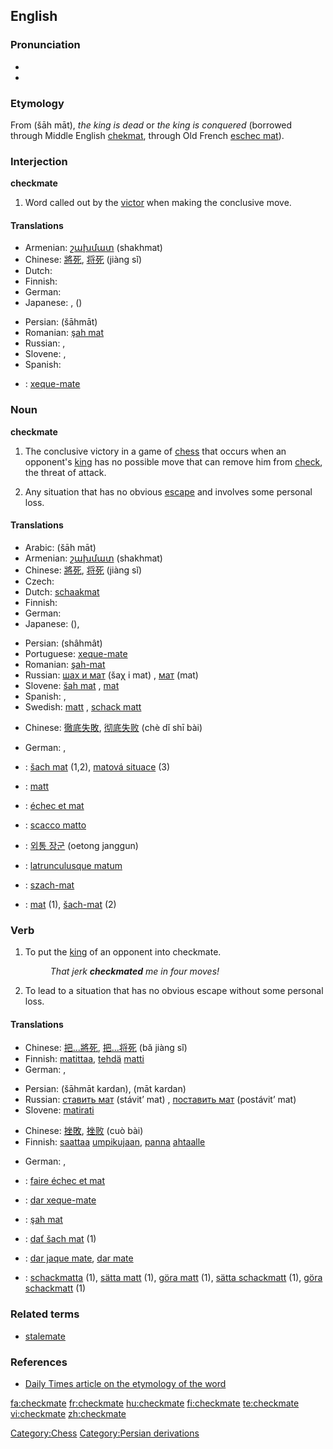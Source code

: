 ==English==

===Pronunciation===
* {{IPA|/ˈʧɛkmeɪt/}}
* {{SAMPA|/"tSEkmeIt/}}

===Etymology===
From {{Pers.}} {{fa-Arab|[[شاه مات]]}} (šāh māt), ''the king is dead'' or ''the king is conquered'' (borrowed through Middle English [[chekmat]], through Old French [[eschec mat]]).

===Interjection===
'''checkmate'''

# {{chess}} Word called out by the [[victor]] when making the conclusive move.

====Translations====
{{trans-top|said when making the conclusive move in chess}}
* Armenian: [[շախմատ]] (shakhmat)
* Chinese: [[將死]], [[将死]] (jiàng sǐ)
* Dutch: {{t+|nl|schaakmat}}
* Finnish: {{t+|fi|shakki ja matti}}
* German: {{t+|de|Schachmatt|n}}
* Japanese: {{t+|ja|チェックメイト|tr=chekkumeito|sc=Jpan}}, {{t-|ja|詰み|tr=tsumi|sc=Jpan}}({{Jpan|[[つみ]]}})
{{trans-mid}}
* Persian: {{fa-Arab|[[شهمات]]}} (šāhmāt)
* Romanian: [[şah mat]]
* Russian: {{t-|ru|шах и мат|šaχ i mat|sc=Cyrl}}, {{t+|ru|мат|tr=mat|sc=Cyrl}}
* Slovene: {{t+|sl|šah mat}}, {{t-|sl|mat}}
* Spanish: {{t-|es|jaque mate}}
{{trans-bottom}}

{{checktrans-top}}
* {{ttbc|Portuguese}}: [[xeque-mate]] {{m}}
{{trans-bottom}}

===Noun===
'''checkmate'''

# The conclusive victory in a game of [[chess]] that occurs when an opponent's [[king]] has no possible move that can remove him from [[check]], the threat of attack.
# {{figuratively|by extension}} Any situation that has no obvious [[escape]] and involves some personal loss.

====Translations====
{{trans-top|conclusive victory in a game of chess}}
* Arabic: {{Arab|[[شاه مات]]}} (šāh māt)
* Armenian: [[շախմատ]] (shakhmat)
* Chinese: [[將死]], [[将死]] (jiàng sǐ)
* Czech: {{t-|cs|mat|m}}
* Dutch: [[schaakmat]]
* Finnish: {{t+|fi|matti}}
* German: {{t+|de|Schachmatt|n}}
* Japanese: {{t-|ja|詰み|tr=tsumi|sc=Jpan}}({{Jpan|[[つみ]]}}), {{t+|ja|チェックメイト|tr=chekkumeito|sc=Jpan}}
{{trans-mid}}
* Persian: {{fa-Arab|[[شهمات]]}} (shâhmât)
* Portuguese: [[xeque-mate]] {{m}}
* Romanian: [[şah-mat]] {{n}}
* Russian: [[шах и мат]] (šaχ i mat) {{m}}, [[мат]] (mat) {{m}}
* Slovene: [[šah mat]] {{m}}, [[mat]] {{m}}
* Spanish: {{t-|es|jaque mate|m}}, {{t+|es|mate|m}}
* Swedish: [[matt]] {{c}}, [[schack matt]] {{c}}
{{trans-bottom}}

{{trans-top|situation with no obvious escape that involves personal loss}}
* Chinese: [[徹底失敗]], [[彻底失败]] (chè dǐ shī bài)
{{trans-mid}}
* German: {{t+|de|Schachmatt|n}}, {{t+|de|Niederlage|f}}
{{trans-bottom}}

{{checktrans-top}}
* {{ttbc|Czech}}: [[šach mat]] (1,2), [[matová situace]] (3)
* {{ttbc|Estonian}}: [[matt]]
* {{ttbc|French}}: [[échec et mat]]
* {{ttbc|Italian}}: [[scacco matto]]
* {{ttbc|Korean}}: [[외통 장군]] (oetong janggun)
{{checktrans-mid}}
* {{ttbc|Latin}}: [[latrunculusque matum]]
* {{ttbc|Polish}}: [[szach-mat]] {{m}}
* {{ttbc|Slovak}}: [[mat#Slovak|mat]] {{m}} (1), [[šach-mat]] (2)
{{checktrans-bottom}}

===Verb===
{{en-verb|checkmat|ing}}

# {{transitive|chess}} To put the [[king]] of an opponent into checkmate.
#: ''That jerk '''checkmated''' me in four moves!''
# {{transitive|by extension}} To lead to a situation that has no obvious escape without some personal loss.

====Translations====
{{trans-top|to put an opponent into chessmate}}
* Chinese: [[把...將死]], [[把...将死]] (bǎ jiàng sǐ)
* Finnish: [[matittaa]], [[tehdä]] [[matti]]
* German: {{t+|de|matt}} {{t+|de|setzen}}, {{t+|de|schachmatt}}
{{trans-mid}}
* Persian: {{fa-Arab|[[شهمات کردن]]}} (šāhmāt kardan), {{fa-Arab|[[مات کردن]]}} (māt kardan)
* Russian: [[ставить мат]] (stávit’ mat) {{impf}}, [[поставить мат]] (postávit’ mat) {{pf}}
* Slovene: [[matirati]]
{{trans-bottom}}

{{trans-top|to lead to a situation of no escape}}
* Chinese: [[挫敗]], [[挫败]] (cuò bài)
* Finnish: [[saattaa]] [[umpikuja|umpikujaan]], [[panna]] [[ahdas|ahtaalle]]
{{trans-mid}}
* German: {{t+|de|matt}} {{t+|de|setzen}}, {{t+|de|schachmatt}}
{{trans-bottom}}

{{checktrans-top}}
* {{ttbc|French}}: [[faire échec et mat]]
* {{ttbc|Portuguese}}: [[dar xeque-mate]]
* {{ttbc|Romanian}}: [[şah mat]]
{{checktrans-mid}}
* {{ttbc|Slovak}}: [[dať šach mat]] (1)
* {{ttbc|Spanish}}: [[dar jaque mate]], [[dar mate]]
* {{ttbc|Swedish}}: [[schackmatta]] (1), [[sätta matt]] (1), [[göra matt]] (1), [[sätta schackmatt]] (1), [[göra schackmatt]] (1)
{{checktrans-bottom}}

===Related terms===
* [[stalemate]]

===References===
* [http://www.dailytimes.com.pk/print.asp?page=story_23-2-2003_pg3_5&ndate=08/05/2004%204:10:21%20PM Daily Times article on the etymology of the word]

[[Category:Chess]]
[[Category:Persian derivations]]

[[fa:checkmate]]
[[fr:checkmate]]
[[hu:checkmate]]
[[fi:checkmate]]
[[te:checkmate]]
[[vi:checkmate]]
[[zh:checkmate]]